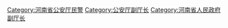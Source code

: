 [[Category:河南省公安厅民警|Category:河南省公安厅民警]]
[[Category:公安厅副厅长|Category:公安厅副厅长]]
[[Category:河南省人民政府副厅长|Category:河南省人民政府副厅长]]